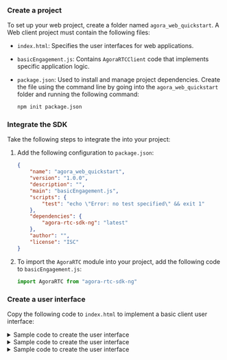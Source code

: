<PlatformWrapper platform = "web">

### Create a project

To set up your web project, create a folder named `agora_web_quickstart`. A Web client project must contain the following files:

* `index.html`: Specifies the user interfaces for web applications.
* `basicEngagement.js`: Contains `AgoraRTCClient` code that implements specific application logic.
* `package.json`: Used to install and manage project dependencies. Create the file using the command line by going into the `agora_web_quickstart` folder and running the following command:

    ```bash
    npm init package.json
    ```

### Integrate the SDK​

Take the following steps to integrate the <Vg k="COMPANY" /> <Vpd k="SDK"/> into your project:

1. Add the following configuration to `package.json`:

    ```json
    {
        "name": "agora_web_quickstart",
        "version": "1.0.0",
        "description": "",
        "main": "basicEngagement.js",
        "scripts": {
            "test": "echo \"Error: no test specified\" && exit 1"
        },
        "dependencies": {
            "agora-rtc-sdk-ng": "latest"
        },
        "author": "",
        "license": "ISC"
    }
    ```

2. To import the `AgoraRTC` module into your project, add the following code to `basicEngagement.js`:

    ```js
    import AgoraRTC from "agora-rtc-sdk-ng"
    ```

### Create a user interface​

Copy the following code to `index.html` to implement a basic client user interface:

<ProductWrapper product='video-calling'>
<details>
<summary>Sample code to create the user interface</summary>

    ```js
    <!DOCTYPE html>
    <html lang="en">
        <head>
            <meta charset="UTF-8" />
            <title>Web SDK Video Quickstart</title>
            <!--
            This line is used to refer to the bundle.js file packaged by webpack. A sample webpack configuration is shown in the later step of running your app.
            -->
            <script src="./dist/bundle.js"></script>
        </head>
        <body>
            <h2 class="left-align">Web SDK Video Quickstart</h2>
            <div class="row">
                <div>
                    <button type="button" id="host-join">Join as host</button>
                    <button type="button" id="audience-join">Join as audience</button>
                    <button type="button" id="leave">Leave</button>
                </div>
            </div>
        </body>
    </html>
    ```
</details>
</ProductWrapper>

<ProductWrapper product='voice-calling'>
<details>
<summary>Sample code to create the user interface</summary>

    ```js
    <!DOCTYPE html>
    <html lang="en">
    <head>
        <meta charset="UTF-8">
        <title>Web SDK Voice Quickstart</title>
        <!--
        This line is used to refer to the bundle.js file packaged by webpack. A sample webpack configuration is shown in the later step of running your app.
        -->
        <script src="./dist/bundle.js"></script>
    </head>
    <body>
        <h2 class="left-align">Web SDK Voice Quickstart</h2>
            <div class="row">
                <div>
                    <button type="button" id="join">JOIN</button>
                    <button type="button" id="leave">LEAVE</button>
                </div>
            </div>
    </body>
    </html>
    ```
</details>
</ProductWrapper>

<ProductWrapper product='interactive-live-streaming, broadcast-streaming'>
<details>
<summary>Sample code to create the user interface</summary>
```js
<!DOCTYPE html>
<html lang="en">
    <head>
        <meta charset="UTF-8" />
        <title>Web SDK Video Quickstart</title>
        <!--
        This line is used to refer to the bundle.js file packaged by webpack. A sample webpack configuration is shown in the later step of running your app.
        -->
        <script src="./dist/bundle.js"></script>
    </head>
    <body>
        <h2 class="left-align">Web SDK Video Quickstart</h2>
        <div class="row">
            <div>
                <button type="button" id="join">JOIN</button>
                <button type="button" id="leave">LEAVE</button>
            </div>
        </div>
    </body>
</html>
```
</details>
</ProductWrapper>

</PlatformWrapper>